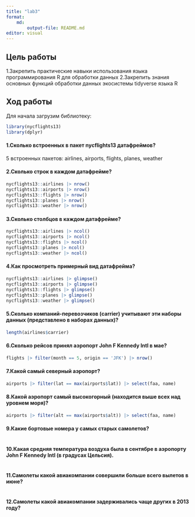 ```yaml
---
title: "lab3"
format: 
    md:
        output-file: README.md
editor: visual
---
```


## Цель работы

1.Закрепить практические навыки использования языка программирования R для обработки данных 2.Закрепить знания основных функций обработки данных экосистемы tidyverse языка R

## Ход работы

Для начала загрузим библиотеку:

```r
library(nycflights13)
library(dplyr)
```

#### 1.Сколько встроенных в пакет nycflights13 датафреймов?

5 встроенных пакетов: airlines, airports, flights, planes, weather


#### 2.Сколько строк в каждом датафрейме?

```r
nycflights13::airlines |> nrow()
nycflights13::airports |> nrow()
nycflights13::flights |> nrow()
nycflights13::planes |> nrow()
nycflights13::weather |> nrow()
```

#### 3.Сколько столбцов в каждом датафрейме?

```r
nycflights13::airlines |> ncol()
nycflights13::airports |> ncol()
nycflights13::flights |> ncol()
nycflights13::planes |> ncol()
nycflights13::weather |> ncol()
```

#### 4.Как просмотреть примерный вид датафрейма?

```r
nycflights13::airlines |> glimpse()
nycflights13::airports |> glimpse()
nycflights13::flights |> glimpse()
nycflights13::planes |> glimpse()
nycflights13::weather |> glimpse()
```

#### 5.Сколько компаний-перевозчиков (carrier) учитывают эти наборы данных (представлено в наборах данных)?

```r
length(airlines$carrier)
```

#### 6.Сколько рейсов принял аэропорт John F Kennedy Intl в мае?

```r
flights |> filter(month == 5, origin == 'JFK') |> nrow()

```

#### 7.Какой самый северный аэропорт?

```r
airports |> filter(lat == max(airports$lat)) |> select(faa, name)
```

#### 8.Какой аэропорт самый высокогорный (находится выше всех над уровнем моря)?

```r
airports |> filter(alt == max(airports$alt)) |> select(faa, name)
```

#### 9.Какие бортовые номера у самых старых самолетов?

```r

```

#### 10.Какая средняя температура воздуха была в сентябре в аэропорту John F Kennedy Intl (в градусах Цельсия).

```r

```

#### 11.Самолеты какой авиакомпании совершили больше всего вылетов в июне?

```r

```

#### 12.Самолеты какой авиакомпании задерживались чаще других в 2013 году?

```r

```
